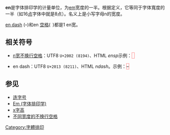 '''en'''是字体排印学的计量单位，为[[em_(字体排印学)|em]]宽度的一半。根据定义，它等同于字体寬度的一半（如16[[點_(印刷)|点]]字体中就是8点）。名义上是小写字母n的宽度。

[[连字号#En_dash|en dash]] (–)和en [[空格|空格]]( )都是1 en宽。

== 相关符号 ==
{{seealso|XML与HTML字符实体引用列表}}

* [[不换行空格#不同宽度的变种|n宽不换行空格]]：UTF8 <code>U+2002 (8194)</code>、HTML ''ensp''示例：<span style="border: 1px dotted red;"> </span>

* en dash：UTF8 <code>U+2013 (8211)</code>、HTML ''ndash''。示例：<span style="border: 1px dotted red;">–</span>

==参见==
*[[连字号|连字号]]
*[[Em_(字体排印学)|Em (字体排印学)]]
*[[x字高|x字高]]
*[[不换行空格#不同宽度的变种|不同宽度的不换行空格]]

{{Typography terms}}

[[Category:字體排印|Category:字體排印]]
